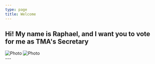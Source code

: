 ```yaml
---
type: page
title: Welcome
---
```


<h2>Hi! My name is Raphael, and I want you to vote for me as TMA's Secretary</h2>
<div
  style={{
    display: 'flex',
    justifyContent: 'space-around',
    flexWrap: 'wrap',
  }}
    >
<Image
  src="/images/rapha.jpg"
  alt="Photo"
  width={300}
  height={300}
  priority
  className="next-image"
  style={{borderRadius: '10px'}}
/>
<Image
  src="/images/vote.jpg"
  alt="Photo"
  width={300}
  height={300}
  priority
  className="next-image"
  style={{borderRadius: '10px'}}
/>
</div>
---
